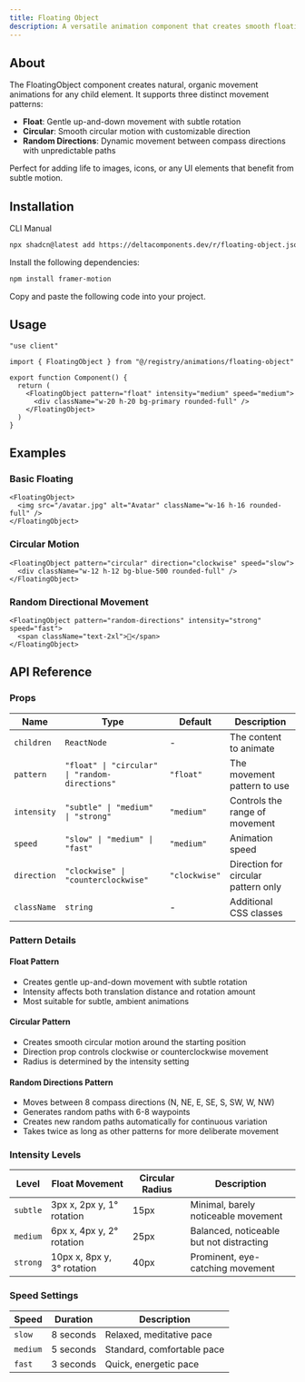 ```yaml
---
title: Floating Object
description: A versatile animation component that creates smooth floating effects with multiple movement patterns including gentle floating, circular motion, and random directional movement.
---
```


<ComponentPreview name="floating-object-demo" />

## About

The FloatingObject component creates natural, organic movement animations for any child element. It supports three distinct movement patterns:

- **Float**: Gentle up-and-down movement with subtle rotation
- **Circular**: Smooth circular motion with customizable direction
- **Random Directions**: Dynamic movement between compass directions with unpredictable paths

Perfect for adding life to images, icons, or any UI elements that benefit from subtle motion.

## Installation

<Tabs defaultValue="cli">

<TabsList>
  <TabsTrigger value="cli">CLI</TabsTrigger>
  <TabsTrigger value="manual">Manual</TabsTrigger>
</TabsList>

<TabsContent value="cli">

```bash
npx shadcn@latest add https://deltacomponents.dev/r/floating-object.json
```

</TabsContent>

<TabsContent value="manual">

<Steps>

<Step>Install the following dependencies:</Step>

```bash
npm install framer-motion
```

<Step>Copy and paste the following code into your project.</Step>

<ComponentSource name="floating-object" />

</Steps>

</TabsContent>

</Tabs>

## Usage

```tsx
"use client"

import { FloatingObject } from "@/registry/animations/floating-object"

export function Component() {
  return (
    <FloatingObject pattern="float" intensity="medium" speed="medium">
      <div className="w-20 h-20 bg-primary rounded-full" />
    </FloatingObject>
  )
}
```

## Examples

### Basic Floating

```tsx
<FloatingObject>
  <img src="/avatar.jpg" alt="Avatar" className="w-16 h-16 rounded-full" />
</FloatingObject>
```

### Circular Motion

```tsx
<FloatingObject pattern="circular" direction="clockwise" speed="slow">
  <div className="w-12 h-12 bg-blue-500 rounded-full" />
</FloatingObject>
```

### Random Directional Movement

```tsx
<FloatingObject pattern="random-directions" intensity="strong" speed="fast">
  <span className="text-2xl">🎈</span>
</FloatingObject>
```

## API Reference

### Props

| Name        | Type                                           | Default       | Description                         |
| ----------- | ---------------------------------------------- | ------------- | ----------------------------------- |
| `children`  | `ReactNode`                                    | -             | The content to animate              |
| `pattern`   | `"float" \| "circular" \| "random-directions"` | `"float"`     | The movement pattern to use         |
| `intensity` | `"subtle" \| "medium" \| "strong"`             | `"medium"`    | Controls the range of movement      |
| `speed`     | `"slow" \| "medium" \| "fast"`                 | `"medium"`    | Animation speed                     |
| `direction` | `"clockwise" \| "counterclockwise"`            | `"clockwise"` | Direction for circular pattern only |
| `className` | `string`                                       | -             | Additional CSS classes              |

### Pattern Details

#### Float Pattern

- Creates gentle up-and-down movement with subtle rotation
- Intensity affects both translation distance and rotation amount
- Most suitable for subtle, ambient animations

#### Circular Pattern

- Creates smooth circular motion around the starting position
- Direction prop controls clockwise or counterclockwise movement
- Radius is determined by the intensity setting

#### Random Directions Pattern

- Moves between 8 compass directions (N, NE, E, SE, S, SW, W, NW)
- Generates random paths with 6-8 waypoints
- Creates new random paths automatically for continuous variation
- Takes twice as long as other patterns for more deliberate movement

### Intensity Levels

| Level    | Float Movement             | Circular Radius | Description                              |
| -------- | -------------------------- | --------------- | ---------------------------------------- |
| `subtle` | 3px x, 2px y, 1° rotation  | 15px            | Minimal, barely noticeable movement      |
| `medium` | 6px x, 4px y, 2° rotation  | 25px            | Balanced, noticeable but not distracting |
| `strong` | 10px x, 8px y, 3° rotation | 40px            | Prominent, eye-catching movement         |

### Speed Settings

| Speed    | Duration  | Description                |
| -------- | --------- | -------------------------- |
| `slow`   | 8 seconds | Relaxed, meditative pace   |
| `medium` | 5 seconds | Standard, comfortable pace |
| `fast`   | 3 seconds | Quick, energetic pace      |

<ComponentPreview name="floating-object-compass-demo" />

<ComponentPreview name="floating-object-multiple-demo" />
